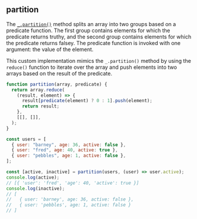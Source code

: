 
## partition

The [`_.partition()`](https://lodash.com/docs/4.17.15#partition) method splits an array into two groups
based on a predicate function. The first group contains elements for which the predicate returns truthy,
and the second group contains elements for which the predicate returns falsey. The predicate function is
invoked with one argument: the value of the element.

This custom implementation mimics the `_.partition()` method by using the `reduce()` function to iterate over
the array and push elements into two arrays based on the result of the predicate.

```js
function partition(array, predicate) {
  return array.reduce(
    (result, element) => {
      result[predicate(element) ? 0 : 1].push(element);
      return result;
    },
    [[], []],
  );
}

const users = [
  { user: "barney", age: 36, active: false },
  { user: "fred", age: 40, active: true },
  { user: "pebbles", age: 1, active: false },
];

const [active, inactive] = partition(users, (user) => user.active);
console.log(active);
// [{ 'user': 'fred', 'age': 40, 'active': true }]
console.log(inactive);
// [
//   { user: 'barney', age: 36, active: false },
//   { user: 'pebbles', age: 1, active: false }
// ]
```
